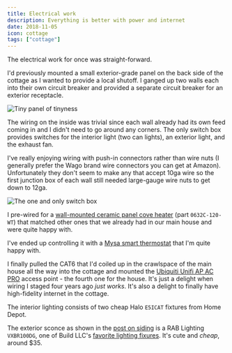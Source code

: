 ```yaml
---
title: Electrical work
description: Everything is better with power and internet
date: 2018-11-05
icon: cottage
tags: ["cottage"]
---
```


The electrical work for once was straight-forward.

I'd previously mounted a small exterior-grade panel on the back side of the cottage as I wanted to provide a local shutoff.
I ganged up two walls each into their own circuit breaker and provided a separate circuit breaker for an exterior receptacle.

![](images/IMG_20181004_151533.jpg "Tiny panel of tinyness")

The wiring on the inside was trivial since each wall already had its own feed coming in and I didn't need to go around any corners.
The only switch box provides switches for the interior light (two can lights), an exterior light, and the exhaust fan.

I've really enjoying wiring with push-in connectors rather than wire nuts (I generally prefer the Wago brand wire connectors you can get at Amazon).
Unfortunately they don't seem to make any that accept 10ga wire so the first junction box of each wall still needed large-gauge wire nuts to get down to 12ga.

![](images/IMG_20181105_103420.jpg "The one and only switch box")

I pre-wired for a [wall-mounted ceramic panel cove heater](http://electricheat.com/products/coves/) (part `0632C-120-WT`) that matched
other ones that we already had in our main house and were quite happy with.

I've ended up controlling it with a [Mysa smart thermostat](https://getmysa.com/) that I'm quite happy with.

I finally pulled the CAT6 that I'd coiled up in the crawlspace of the main house all the way into the cottage and mounted the
[Ubiquiti Unifi AP AC PRO](https://www.ui.com/unifi/unifi-ap-ac-pro/) access point - the fourth one for the house.
It's just a delight when wiring I staged four years ago _just works_.
It's also a delight to finally have high-fidelity internet in the cottage.

The interior lighting consists of two cheap Halo `E5ICAT` fixtures from Home Depot.

<!-- prettier-ignore-start -->
The exterior sconce as shown in the [post on siding](/posts/cottage/siding/)
is a RAB Lighting `VXBR100DG`, one of Build LLC's [favorite lighting fixures](http://blog.buildllc.com/2008/02/lighting/).
It's cute and _cheap_, around $35.
<!-- prettier-ignore-end -->
